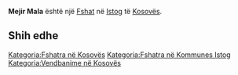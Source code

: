 {{Fshat në Kosovës
 | Emri                = Mejir Mala
| srp_N_name = Mejir Mala
| srp_N_FULL_NAME_RO = Mejir Mala
| srp_N_FULL_NAME_ND_RO = Mejir Mala
| srp_N_SORT_NAME_RG = MEJIRMALA
| srp_N_FULL_NAME_RG = Mejir Mala
| srp_N_FULL_NAME_ND_RG = Mejir Mala

 | Emri (Rasa dhanore) = 
 | Figura              = 
 | Shteti              = Kosovo
 | Komuna              = Istog
 | Kodi postar         = 
 | Sipërfaqja          = 

 | Popullsia           = 

 | Regj. i popullsisë  = 
 | Dend. e popullsisë  = 
 | Faqja zyrtare       = 
 <!--- Koordinatat ----> 
 | Gjerësia            = 42.480556
 | Gjatësia            = 21.400278
 | Lartësia            = 
}}
'''Mejir Mala''' është një [[Fshat]] në [[Istog]] të [[Kosovës]].

<!-- == Gjeografia == -->
<!-- == Historia == -->
<!-- == Demografia == -->
== Shih edhe ==
{{Komuna Istog}}
{{Kosovo-Administrata-Cung}}

[[Kategoria:Fshatra në Kosovës]]
[[Kategoria:Fshatra në Kommunes Istog]]
[[Kategoria:Vendbanime në Kosovës]]